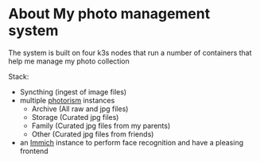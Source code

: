 # About My photo management system

The system is built on four k3s nodes that run a number of containers that help me manage my photo collection

Stack:
 - Syncthing (ingest of image files)
 - multiple [photorism](https://photoprism.app) instances
    - Archive (All raw and jpg files)
    - Storage (Curated jpg files)
    - Family (Curated jpg files from my parents)
    - Other (Curated jpg files from friends)
 - an [Immich](https://immich.app) instance to perform face recognition and have a pleasing frontend
